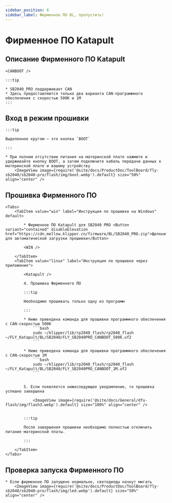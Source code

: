 ```yaml
---
sidebar_position: 6
sidebar_label: Фирменное ПО BL, пропустить!
---
```







# Фирменное ПО Katapult

## Описание Фирменного ПО Katapult

    <CANBOOT />

    :::tip

    * SB2040_PRO поддерживает CAN
    * Здесь предоставляются только два варианта CAN-программного обеспечения с скоростью 500K и 1M
    :::

## Вход в режим прошивки

    :::tip

    Выделенное кругом — это кнопка `BOOT`

    :::

    * При полном отсутствии питания на материнской плате нажмите и удерживайте кнопку BOOT, а затем подключите кабель передачи данных к материнской плате и вашему устройству
        <ImageView image={require('@site/docs/ProductDoc/ToolBoard/fly-sb2040/sb2040-pro/flash/img/boot.webp').default} size="50%" align="center" />

## Прошивка Фирменного ПО
    <Tabs>
        <TabItem value="win" label="Инструкция по прошивке на Windows" default>

            * Фирменное ПО Katapult для SB2040 PRO <Button variant="contained" disableElevation href="https://cdn.mellow.klipper.cn/firmware/BL/SB2040_PRO.zip">Щелкните для автоматической загрузки прошивки</Button>

            <WIN />
            
        </TabItem>
        <TabItem value="linux" label="Инструкция по прошивке через приложение">

            <Katapult />

            4. Прошивка Фирменного ПО

            :::tip

            Необходимо прошивать только одну из программ

            :::

            * Ниже приведена команда для прошивки программного обеспечения с CAN-скоростью 500K
                ```bash
                sudo ~/klipper/lib/rp2040_flash/rp2040_flash ~/FLY_Katapult/BL/SB2040/FLY_SB2040PRO_CANBOOT_500K.uf2
                ```
                       
            * Ниже приведена команда для прошивки программного обеспечения с CAN-скоростью 1M
                ```bash
                sudo ~/klipper/lib/rp2040_flash/rp2040_flash ~/FLY_Katapult/BL/SB2040/FLY_SB2040PRO_CANBOOT_1M.uf2
                ```


            5. Если появляется нижеследующее уведомление, то прошивка успешно завершена

                <ImageView image={require('@site/docs/General/dfu-flash/img/flash3.webp').default} size="100%" align="center" />


            :::tip

            После завершения прошивки необходимо полностью отключить питание материнской платы.

            :::

        </TabItem>
    </Tabs>

## Проверка запуска Фирменного ПО

    * Если фирменное ПО запущено нормально, светодиоды начнут мигать
        <ImageView image={require('@site/docs/ProductDoc/ToolBoard/fly-sb2040/sb2040-pro/flash/img/led.webp').default} size="50%" align="center" />
